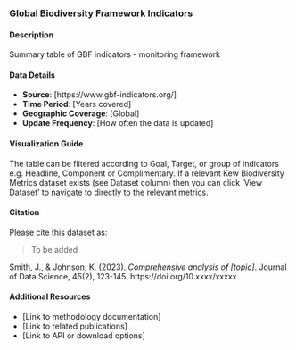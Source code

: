 ### Global Biodiversity Framework Indicators

#### Description
Summary table of GBF indicators - monitoring framework

#### Data Details
- **Source**: [https://www.gbf-indicators.org/]
- **Time Period**: [Years covered]
- **Geographic Coverage**: [Global]
- **Update Frequency**: [How often the data is updated]

#### Visualization Guide
The table can be filtered according to Goal, Target, or group of indicators e.g. Headline, Component or Complimentary. If a relevant Kew Biodiversity Metrics dataset exists (see Dataset column) then you can click 'View Dataset' to navigate to directly to the relevant metrics.

#### Citation
Please cite this dataset as:

> To be added

Smith, J., & Johnson, K. (2023). *Comprehensive analysis of [topic]*. Journal of Data Science, 45(2), 123-145. https://doi.org/10.xxxx/xxxxx

#### Additional Resources
- [Link to methodology documentation]
- [Link to related publications]
- [Link to API or download options]

